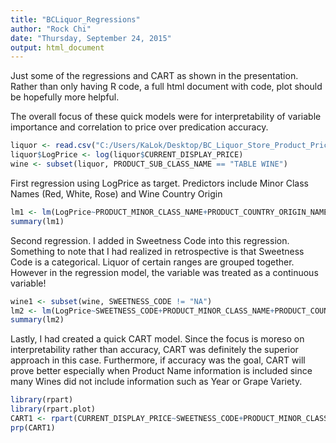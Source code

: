 ```yaml
---
title: "BCLiquor_Regressions"
author: "Rock Chi"
date: "Thursday, September 24, 2015"
output: html_document
---
```

Just some of the regressions and CART as shown in the presentation. Rather than only having R code, a full html document with code, plot should be hopefully more helpful.

The overall focus of these quick models were for interpretability of variable importance and correlation to price over predication accuracy. 
```r
liquor <- read.csv("C:/Users/KaLok/Desktop/BC_Liquor_Store_Product_Price_List.csv")
liquor$LogPrice <- log(liquor$CURRENT_DISPLAY_PRICE)
wine <- subset(liquor, PRODUCT_SUB_CLASS_NAME == "TABLE WINE")
```

First regression using LogPrice as target. Predictors include Minor Class Names (Red, White, Rose) and Wine Country Origin

```r
lm1 <- lm(LogPrice~PRODUCT_MINOR_CLASS_NAME+PRODUCT_COUNTRY_ORIGIN_NAME+PRODUCT_ALCOHOL_PERCENT, data=wine)
summary(lm1)
```

Second regression. I added in Sweetness Code into this regression. Something to note that I had realized in retrospective is that Sweetness Code is a categorical. Liquor of certain ranges are grouped together. However in the regression model, the variable was treated as a continuous variable!

```r
wine1 <- subset(wine, SWEETNESS_CODE != "NA")
lm2 <- lm(LogPrice~SWEETNESS_CODE+PRODUCT_MINOR_CLASS_NAME+PRODUCT_COUNTRY_ORIGIN_NAME+PRODUCT_ALCOHOL_PERCENT, data=wine)
summary(lm2)
```

Lastly, I had created a quick CART model. Since the focus is moreso on interpretability rather than accuracy, CART was definitely the superior approach in this case. Furthermore, if accuracy was the goal, CART will prove better especially when Product Name information is included since many Wines did not include information such as Year or Grape Variety.
```r
library(rpart)
library(rpart.plot)
CART1 <- rpart(CURRENT_DISPLAY_PRICE~SWEETNESS_CODE+PRODUCT_MINOR_CLASS_NAME+PRODUCT_COUNTRY_ORIGIN_NAME+PRODUCT_ALCOHOL_PERCENT, method="anova", data=wine, control=rpart.control(cp=0.001))
prp(CART1)
```

